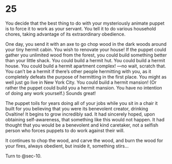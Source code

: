 # 25 {#sec-25}

You decide that the best thing to do with your mysteriously animate puppet is to force it to work as your servant. You tell it to do various household chores, taking advantage of its extraordinary obedience.

One day, you send it with an axe to go chop wood in the dark woods around your tiny hermit cabin. You wish to renovate your house! If the puppet could gather you unlimited wood from the forest, you could build something better than your little shack. You could build a hermit hut. You could build a hermit house. You could build a hermit apartment complex! —no wait, scratch that. You can’t be a hermit if there’s other people hermitting with you, as it completely defeats the purpose of hermitting in the first place. You might as well just go live in New York City. You could build a hermit mansion! (Or rather the puppet could build you a hermit mansion. You have no intention of doing any work yourself.) Sounds great!

The puppet toils for years doing all of your jobs while you sit in a chair it built for you believing that you were its benevolent creator, drinking Ovaltine! It begins to grow incredibly sad. It had sincerely hoped, upon obtaining self-awareness, that something like this would not happen. It had thought that you would be a benevolent and kind caretaker, not a selfish person who forces puppets to do work against their will. 

It continues to chop the wood, and carve the wood, and burn the wood for your fires, always obedient, but inside it, something stirs…

Turn to @sec-10.

